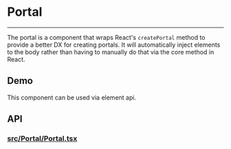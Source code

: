 
<Meta title="Docs/Components/Portal" />

# Portal

---

The portal is a component that wraps React's `createPortal` method
to provide a better DX for creating portals. It will automatically
inject elements to the body rather than having to manually do that
via the core method in React.

## Demo
This component can be used via element api.

<Preview withSource="open">
  <Story id="examples-portal--simple" />
</Preview>

## API
### [src/Portal/Portal.tsx](https://github.com/reaviz/rdk/blob/master/src/Portal/Portal.tsx)
<Props of={Portal} />
